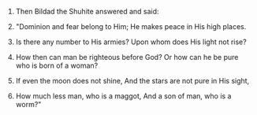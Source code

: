 
1. Then Bildad the Shuhite answered and said:

2. "Dominion and fear belong to Him; He makes peace in His high places.

3. Is there any number to His armies? Upon whom does His light not rise?

4. How then can man be righteous before God? Or how can he be pure who is born of a woman?

5. If even the moon does not shine, And the stars are not pure in His sight,

6. How much less man, who is a maggot, And a son of man, who is a worm?"


